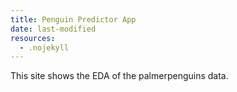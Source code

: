 ```yaml
---
title: Penguin Predictor App
date: last-modified
resources:
  - .nojekyll
---
```

This site shows the EDA of the palmerpenguins data.
